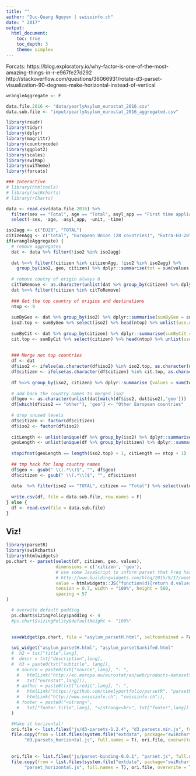 ```yaml
---
title: ""
author: "Duc-Quang Nguyen | swissinfo.ch"
date: " 2017"
output: 
  html_document:
    toc: true
    toc_depth: 3
    theme: simplex
---
```


Forcats: https://blog.exploratory.io/why-factor-is-one-of-the-most-amazing-things-in-r-e967fe27d292
http://stackoverflow.com/questions/36066931/rotate-d3-parset-visualization-90-degrees-make-horizontal-instead-of-vertical


```r
wrangleAggregate <- F

data.file.2016 <- "data/yearlyAsylum_eurostat_2016.csv"
data.sub.file <- "input/yearlyAsylum_eurostat_2016_aggregated.csv"

library(readr)
library(tidyr)
library(dplyr)
library(magrittr)
library(countrycode)
library(ggplot2)
library(scales)
library(swiMap)
library(swiTheme)
library(forcats)

### Interactive 
# library(htmltools)
# library(swiRcharts)
# library(rCharts)

```

```r
data <- read.csv(data.file.2016) %>% 
  filter(sex == "Total", age == "Total", asyl_app == "First time applicant") %>%
  select(-sex, -age, -asyl_app, -unit, -time)
```  

```r
iso2agg <- c("EU28", "TOTAL")
citizenAgg <- c("Total", "European Union (28 countries)", "Extra-EU-28")
if(wrangleAggregate) {
  # remove aggregates
  dat <- data %>% filter(!iso2 %in% iso2agg)
  
  dat %<>% filter(!citizen %in% citizenAgg, !iso2 %in% iso2agg) %>%
    group_by(iso2, geo, citizen) %>% dplyr::summarise(tot = sum(values, na.rm = T )) %>% ungroup()
  
  # remove coutry of origin always 0
  citToRemove <- as.character(unlist(dat %>% group_by(citizen) %>% dplyr::summarise(grandTot = sum(tot, na.rm = T)) %>% filter(grandTot == 0) %>% select(citizen)))
  dat %<>% filter(!citizen %in% citToRemove)
  
  ### Get the top country of origins and destinations
  ntop <- 9
  
  sumByGeo <- dat %>% group_by(iso2) %>% dplyr::summarise(sumByGeo = sum(tot, na.rm = T)) %>% ungroup() %>% arrange(desc(sumByGeo))
  iso2.top <- sumByGeo %>% select(iso2) %>% head(ntop) %>% unlist(use.names = F) %>% as.character()
  
  sumByCit <- dat %>% group_by(citizen) %>% dplyr::summarise(sumByCit = sum(tot, na.rm = T)) %>% ungroup() %>% arrange(desc(sumByCit))
  cit.top <- sumByCit %>% select(citizen) %>% head(ntop) %>% unlist(use.names = F) %>% as.character()
  
  
  ### Merge not top countries
  df <- dat
  df$iso2 <- ifelse(as.character(df$iso2) %in% iso2.top, as.character(df$iso2), 'other')
  df$citizen <- ifelse(as.character(df$citizen) %in% cit.top, as.character(df$citizen), 'Other countries')
  
  df %<>% group_by(iso2, citizen) %>% dplyr::summarise (values = sum(tot, na.rm = T)) %>% ungroup()
  
  # add back the country names to merged iso2
  df$geo <- as.character(unlist(dat[match(df$iso2, dat$iso2),'geo']))
  df[which(df$iso2 == "other"), 'geo'] <- "Other European countries"
  
  # drop unused levels
  df$citizen <- factor(df$citizen)
  df$iso2 <- factor(df$iso2)
  
  citLength <- unlist(unique(df %>% group_by(iso2) %>% dplyr::summarise(nelem = length(values)) %>% select(nelem)))
  geoLength <- unlist(unique(df %>% group_by(citizen) %>% dplyr::summarise(nelem = length(values)) %>% select(nelem)))
  
  stopifnot(geoLength == length(iso2.top) + 1, citLength == ntop + 1)
  
  ## tmp hack for long country names
  df$geo <- gsub(" \\(.*\\)$", "", df$geo)
  df$citizen <- gsub(" \\(.*\\)$", "", df$citizen)
  
  data  %>% filter(iso2 == "TOTAL", citizen == "Total") %>% select(values) %>% dplyr::summarise(sum(values))
  
  write.csv(df, file = data.sub.file, row.names = F)  
} else {
  df <- read.csv(file = data.sub.file)    
}

```

## Viz!

```r
library(parsetR)
library(swiRcharts)
library(htmlwidgets)
ps.chart <- parset(select(df, citizen, geo, values),
                   dimensions = c('citizen', 'geo'),
                   # use some JavaScript to inform parset that Freq has the value
                   # http://www.buildingwidgets.com/blog/2015/9/17/week-37-parsetr
                   value = htmlwidgets::JS("function(d){return d.values}"),
                   tension = 0.7, width = "100%", height = 500,
                   spacing = 57
)

  # overwite default padding
  ps.chart$sizingPolicy$padding <- 4
  #ps.chart$sizingPolicy$defaultHeight <- "100%"
  
  
  saveWidget(ps.chart, file = "asylum_parsetH.html", selfcontained = FALSE, libdir = "js")

  swi_widget("asylum_parsetH.html", "asylum_parsetSankifed.html"
  #  h2 = txt["title",lang],
  #  descr = txt["description",lang],
  #  h3 = paste0(txt["subtitle", lang]),
    # source = paste0(txt["source",lang], ": ",
    #   htmlLink("http://ec.europa.eu/eurostat/en/web/products-datasets/-/MIGR_ASYAPPCTZM",
    #   txt["eurostat",lang])),
    # author = paste0(txt["credit",lang], ": ",
    #   htmlLink("https://github.com/timelyportfolio/parsetR", "parsetR"), " | ",
    #   htmlLink("http://www.swissinfo.ch", "swissinfo.ch")),
    # footer = paste0("<strong>",
    #   txt["footer.title",lang], "</strong><br>", txt["footer",lang])
  )

  #Make it horizontal!
  ori.file <- list.files("js/d3-parsets-1.2.4", "d3.parsets.min.js", full.names = T)
  file.copy(from = list.files(system.file("extdata", package="swiRcharts"),
       "d3.parsets_horizontal.js", full.names = T), ori.file, overwrite = T)
  
  
  ori.file <- list.files("js/parset-binding-0.0.1", "parset.js", full.names = T)
  file.copy(from = list.files(system.file("extdata", package="swiRcharts"),
       "parset_horizontal.js", full.names = T), ori.file, overwrite = T)
  
```